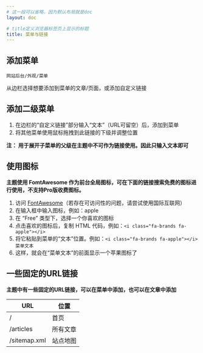 ```yaml
---
# 这一段可以省略，因为默认布局就是doc
layout: doc

# title定义浏览器标签页上显示的标题
title: 菜单与链接
---
```


## 添加菜单

`网站后台/外观/菜单`

从边栏选择想要添加到菜单的文章/页面，或添加自定义链接

## 添加二级菜单

1. 在边栏的“自定义链接”部分输入“文本”（URL可留空）后，添加到菜单
2. 将其他菜单使用鼠标拖拽到此链接的下级并调整位置

**注： 用于展开子菜单的父级在主题中不可作为链接使用。因此只输入文本即可**

## 使用图标

**主题使用 FomtAwesome 作为前台全局图标，可在下面的链接搜索免费的图标进行使用，不支持Pro版收费图标。**

1. 访问 [FontAwesome](https://fontawesome.com/v6/search?o=r&m=free)（若存在可访问性的问题，请尝试使用国际互联网）
2. 在输入框中输入图标，例如：apple
3. 在 “Free” 类型下，选择一个你喜欢的图标
4. 点击喜欢的图标后，复制 HTML 代码，例如：`<i class="fa-brands fa-apple"></i>`
5. 将它粘贴到菜单的“文本”位置。例如：`<i class="fa-brands fa-apple"></i> 菜单文本`
6. 这样，就会在“菜单文本”的前面显示一个苹果图标了

## 一些固定的URL链接

**主题中有一些固定的URL链接，可以在菜单中添加，也可以在文章中添加**

|  URL   | 位置  |
|  ----  | ----  |
| /  | 首页 |
| /articles  | 所有文章 |
| /sitemap.xml  | 站点地图 |
